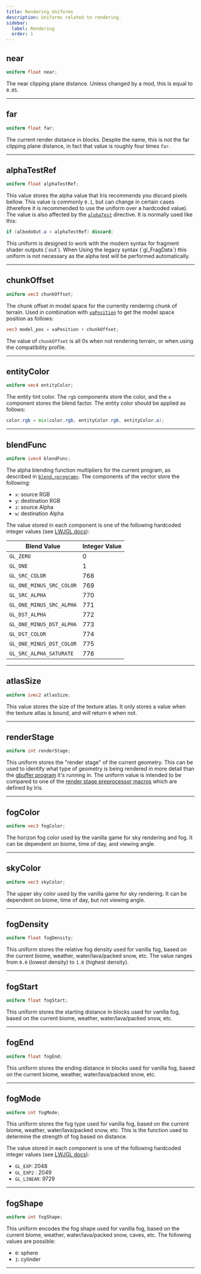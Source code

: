 ```yaml
---
title: Rendering Uniforms
description: Uniforms related to rendering.
sidebar:
  label: Rendering
  order: 1
---
```



## near
```glsl
uniform float near;
```
The near clipping plane distance. Unless changed by a mod, this is equal to `0.05`.

----------------


## far
```glsl
uniform float far;
```
The current render distance in blocks. Despite the name, this is not the far clipping plane distance, in fact that value is roughly four times `far`.


----------------


## alphaTestRef
```glsl
uniform float alphaTestRef;
```
This value stores the alpha value that Iris recommends you discard pixels bellow. This value is commonly `0.1`, but can change in certain cases (therefore it is recommended to use the uniform over a hardcoded value). The value is also affected by the [`alphaTest`](/reference/shadersproperties/alphatest) directive. It is normally used like this:
```glsl
if (albedoOut.a < alphaTestRef) discard;
```

<Aside type="note">This uniform is designed to work with the modern syntax for fragment shader outputs (`out`). When Using the legacy syntax (`gl_FragData`) this uniform is not necessary as the alpha test will be performed automatically.</Aside>

----------------


## chunkOffset
```glsl
uniform vec3 chunkOffset;
```
The chunk offset in model space for the currently rendering chunk of terrain. Used in combination with [`vaPosition`](/reference/attributes/vaposition) to get the model space position as follows:

```glsl
vec3 model_pos = vaPosition + chunkOffset;
```

The value of `chunkOffset` is all 0s when not rendering terrain, or when using the compatibility profile.

----------------


## entityColor
```glsl
uniform vec4 entityColor;
```
The entity tint color. The `rgb` components store the color, and the `a` component stores the blend factor. The entity color should be applied as follows:

```glsl
color.rgb = mix(color.rgb, entityColor.rgb, entityColor.a);
```

----------------


## blendFunc
```glsl
uniform ivec4 blendFunc;
```
The alpha blending function multipliers for the current program, as described in [`blend.<program>`](/reference/shadersproperties/blend). The components of the vector store the following:

- `x`: source RGB
- `y`: destination RGB
- `z`: source Alpha
- `w`: destination Alpha

The value stored in each component is one of the following hardcoded integer values (see [LWJGL docs](https://javadoc.lwjgl.org/constant-values.html#org.lwjgl.opengl.GL11.GL_SRC_COLOR)):

| Blend Value             | Integer Value |
|-------------------------|---------------|
| `GL_ZERO`               | 0             |
| `GL_ONE`                | 1             |
| `GL_SRC_COLOR`          | 768           |
| `GL_ONE_MINUS_SRC_COLOR`| 769           |
| `GL_SRC_ALPHA`          | 770           |
| `GL_ONE_MINUS_SRC_ALPHA`| 771           |
| `GL_DST_ALPHA`          | 772           |
| `GL_ONE_MINUS_DST_ALPHA`| 773           |
| `GL_DST_COLOR`          | 774           |
| `GL_ONE_MINUS_DST_COLOR`| 775           |
| `GL_SRC_ALPHA_SATURATE` | 776           |

----------------


## atlasSize
```glsl
uniform ivec2 atlasSize;
```
This value stores the size of the texture atlas. It only stores a value when the texture atlas is bound, and will return `0` when not.

----------------


## renderStage
```glsl
uniform int renderStage;
```
This uniform stores the "render stage" of the current geometry. This can be used to identify what type of geometry is being rendered in more detail than the [gbuffer program](/reference/programs/gbuffers) it's running in. The uniform value is intended to be compared to one of the [render stage preprocessor macros](/reference/macros/render_stages) which are defined by Iris.

----------------


## fogColor
```glsl
uniform vec3 fogColor;
```
The horizon fog color used by the vanilla game for sky rendering and fog. It can be dependent on biome, time of day, and viewing angle.

----------------


## skyColor
```glsl
uniform vec3 skyColor;
```
The upper sky color used by the vanilla game for sky rendering. It can be dependent on biome, time of day, but not viewing angle.

----------------


## fogDensity
```glsl
uniform float fogDensity;
```
This uniform stores the relative fog density used for vanilla fog, based on the current biome, weather, water/lava/packed snow, etc. The value ranges from `0.0` (lowest density) to `1.0` (highest density).


----------------


## fogStart
```glsl
uniform float fogStart;
```
This uniform stores the starting distance in blocks used for vanilla fog, based on the current biome, weather, water/lava/packed snow, etc.


----------------


## fogEnd
```glsl
uniform float fogEnd;
```
This uniform stores the ending distance in blocks used for vanilla fog, based on the current biome, weather, water/lava/packed snow, etc.


----------------


## fogMode
```glsl
uniform int fogMode;
```
This uniform stores the fog type used for vanilla fog, based on the current biome, weather, water/lava/packed snow, etc. This is the function used to determine the strength of fog based on distance.

The value stored in each component is one of the following hardcoded integer values (see [LWJGL docs](https://javadoc.lwjgl.org/constant-values.html#org.lwjgl.opengl.GL11.GL_EXP)):

- `GL_EXP`: 2048
- `GL_EXP2` : 2049
- `GL_LINEAR`: 9729

----------------


## fogShape
```glsl
uniform int fogShape;
```
This uniform encodes the fog shape used for vanilla fog, based on the current biome, weather, water/lava/packed snow, caves, etc. The following values are possible:

- `0`: sphere
- `1`: cylinder

----------------


